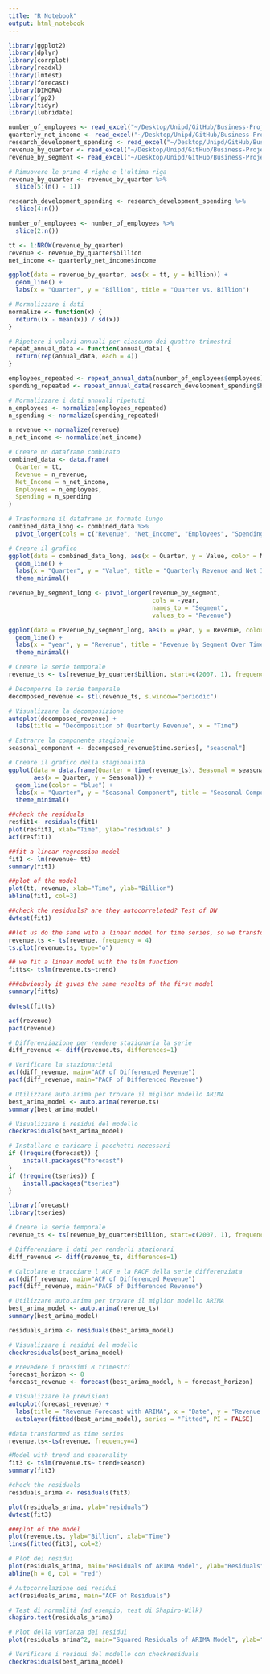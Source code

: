 ```yaml
---
title: "R Notebook"
output: html_notebook
---
```


```r
library(ggplot2)
library(dplyr)
library(corrplot)
library(readxl)
library(lmtest) 
library(forecast)
library(DIMORA)
library(fpp2)
library(tidyr)
library(lubridate)
```

```r
number_of_employees <- read_excel("~/Desktop/Unipd/GitHub/Business-Project/Business Project/number-of-employees.xlsx")
quarterly_net_income <- read_excel("~/Desktop/Unipd/GitHub/Business-Project/Business Project/quarterly-net-income.xlsx")
research_development_spending <- read_excel("~/Desktop/Unipd/GitHub/Business-Project/Business Project/research-development-spending.xlsx")
revenue_by_quarter <- read_excel("~/Desktop/Unipd/GitHub/Business-Project/Business Project/revenue-by-quarter.xlsx")
revenue_by_segment <- read_excel("~/Desktop/Unipd/GitHub/Business-Project/Business Project/revenue-by-segment.xlsx")
```

```r
# Rimuovere le prime 4 righe e l'ultima riga
revenue_by_quarter <- revenue_by_quarter %>%
  slice(5:(n() - 1))

research_development_spending <- research_development_spending %>%
  slice(4:n())

number_of_employees <- number_of_employees %>%
  slice(2:n())
```


```r
tt <- 1:NROW(revenue_by_quarter)
revenue <- revenue_by_quarter$billion
net_income <- quarterly_net_income$income

ggplot(data = revenue_by_quarter, aes(x = tt, y = billion)) +
  geom_line() +
  labs(x = "Quarter", y = "Billion", title = "Quarter vs. Billion")
```

```r
# Normalizzare i dati
normalize <- function(x) {
  return((x - mean(x)) / sd(x))
}

# Ripetere i valori annuali per ciascuno dei quattro trimestri
repeat_annual_data <- function(annual_data) {
  return(rep(annual_data, each = 4))
}

employees_repeated <- repeat_annual_data(number_of_employees$employees)
spending_repeated <- repeat_annual_data(research_development_spending$billion)

# Normalizzare i dati annuali ripetuti
n_employees <- normalize(employees_repeated)
n_spending <- normalize(spending_repeated)

n_revenue <- normalize(revenue)
n_net_income <- normalize(net_income)

# Creare un dataframe combinato
combined_data <- data.frame(
  Quarter = tt,
  Revenue = n_revenue,
  Net_Income = n_net_income,
  Employees = n_employees,
  Spending = n_spending
)

# Trasformare il dataframe in formato lungo
combined_data_long <- combined_data %>%
  pivot_longer(cols = c("Revenue", "Net_Income", "Employees", "Spending"), names_to = "Metric", values_to = "Value")

# Creare il grafico
ggplot(data = combined_data_long, aes(x = Quarter, y = Value, color = Metric)) +
  geom_line() +
  labs(x = "Quarter", y = "Value", title = "Quarterly Revenue and Net Income") +
  theme_minimal()

```

```r

revenue_by_segment_long <- pivot_longer(revenue_by_segment, 
                                        cols = -year, 
                                        names_to = "Segment", 
                                        values_to = "Revenue")

ggplot(data = revenue_by_segment_long, aes(x = year, y = Revenue, color = Segment)) +
  geom_line() +
  labs(x = "year", y = "Revenue", title = "Revenue by Segment Over Time") +
  theme_minimal()

```

```r
# Creare la serie temporale
revenue_ts <- ts(revenue_by_quarter$billion, start=c(2007, 1), frequency=4)

# Decomporre la serie temporale
decomposed_revenue <- stl(revenue_ts, s.window="periodic")

# Visualizzare la decomposizione
autoplot(decomposed_revenue) +
  labs(title = "Decomposition of Quarterly Revenue", x = "Time")

# Estrarre la componente stagionale
seasonal_component <- decomposed_revenue$time.series[, "seasonal"]

# Creare il grafico della stagionalità
ggplot(data = data.frame(Quarter = time(revenue_ts), Seasonal = seasonal_component), 
       aes(x = Quarter, y = Seasonal)) +
  geom_line(color = "blue") +
  labs(x = "Quarter", y = "Seasonal Component", title = "Seasonal Component of Quarterly Revenue") +
  theme_minimal()

```


```r
##check the residuals
resfit1<- residuals(fit1)
plot(resfit1, xlab="Time", ylab="residuals" )
acf(resfit1)

##fit a linear regression model 
fit1 <- lm(revenue~ tt)
summary(fit1)

##plot of the model
plot(tt, revenue, xlab="Time", ylab="Billion")
abline(fit1, col=3)

##check the residuals? are they autocorrelated? Test of DW
dwtest(fit1)
```


```r
##let us do the same with a linear model for time series, so we transform the data into a 'ts' object
revenue.ts <- ts(revenue, frequency = 4)
ts.plot(revenue.ts, type="o")

## we fit a linear model with the tslm function
fitts<- tslm(revenue.ts~trend)

###obviously it gives the same results of the first model
summary(fitts)

dwtest(fitts)
```
```r
acf(revenue)
pacf(revenue)
```
```r
# Differenziazione per rendere stazionaria la serie
diff_revenue <- diff(revenue.ts, differences=1)

# Verificare la stazionarietà
acf(diff_revenue, main="ACF of Differenced Revenue")
pacf(diff_revenue, main="PACF of Differenced Revenue")

```
```r
# Utilizzare auto.arima per trovare il miglior modello ARIMA
best_arima_model <- auto.arima(revenue.ts)
summary(best_arima_model)

# Visualizzare i residui del modello
checkresiduals(best_arima_model)

```

```r
# Installare e caricare i pacchetti necessari
if (!require(forecast)) {
    install.packages("forecast")
}
if (!require(tseries)) {
    install.packages("tseries")
}

library(forecast)
library(tseries)

# Creare la serie temporale
revenue_ts <- ts(revenue_by_quarter$billion, start=c(2007, 1), frequency=4)

# Differenziare i dati per renderli stazionari
diff_revenue <- diff(revenue_ts, differences=1)

# Calcolare e tracciare l'ACF e la PACF della serie differenziata
acf(diff_revenue, main="ACF of Differenced Revenue")
pacf(diff_revenue, main="PACF of Differenced Revenue")

# Utilizzare auto.arima per trovare il miglior modello ARIMA
best_arima_model <- auto.arima(revenue_ts)
summary(best_arima_model)

residuals_arima <- residuals(best_arima_model)

# Visualizzare i residui del modello
checkresiduals(best_arima_model)

# Prevedere i prossimi 8 trimestri
forecast_horizon <- 8
forecast_revenue <- forecast(best_arima_model, h = forecast_horizon)

# Visualizzare le previsioni
autoplot(forecast_revenue) +
  labs(title = "Revenue Forecast with ARIMA", x = "Date", y = "Revenue (Billion)") +
  autolayer(fitted(best_arima_model), series = "Fitted", PI = FALSE)

```

```r
#data transformed as time series
revenue.ts<-ts(revenue, frequency=4)

#Model with trend and seasonality
fit3 <- tslm(revenue.ts~ trend+season)
summary(fit3)

#check the residuals
residuals_arima <- residuals(fit3)

plot(residuals_arima, ylab="residuals")
dwtest(fit3)

###plot of the model
plot(revenue.ts, ylab="Billion", xlab="Time")
lines(fitted(fit3), col=2)
```

```r
# Plot dei residui
plot(residuals_arima, main="Residuals of ARIMA Model", ylab="Residuals", xlab="Time")
abline(h = 0, col = "red")

# Autocorrelazione dei residui
acf(residuals_arima, main="ACF of Residuals")

# Test di normalità (ad esempio, test di Shapiro-Wilk)
shapiro.test(residuals_arima)

# Plot della varianza dei residui
plot(residuals_arima^2, main="Squared Residuals of ARIMA Model", ylab="Squared Residuals", xlab="Time")

# Verificare i residui del modello con checkresiduals
checkresiduals(best_arima_model)

```




